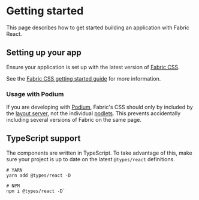 # Getting started

This page describes how to get started building an application with Fabric
React.

## Setting up your app

Ensure your application is set up with the latest version of
[Fabric CSS](https://pages.github.schibsted.io/finn/fabric-css/).

See the
[Fabric CSS getting started guide](https://pages.github.schibsted.io/finn/fabric-css/pages/getting-started.html)
for more information.

### Usage with Podium

If you are developing with [Podium](https://podium-lib.io/), Fabric's CSS should
only by included by the
[layout server](https://podium-lib.io/docs/layout/getting_started), not the
individual [podlets](https://podium-lib.io/docs/podlet/getting_started). This
prevents accidentally including several versions of Fabric on the same page.

## TypeScript support

The components are written in TypeScript. To take advantage of this, make sure
your project is up to date on the latest `@types/react` definitions.

```shell
# YARN
yarn add @types/react -D

# NPM
npm i @types/react -D`
```

